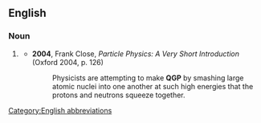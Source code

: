 ==English==

===Noun===
{{wikipedia}}
{{en-noun|?}}

# {{lb|en|physics}} {{initialism of|en|quark-gluon plasma}}
#* '''2004''', Frank Close, ''Particle Physics: A Very Short Introduction'' (Oxford 2004, p. 126)
#*: Physicists are attempting to make '''QGP''' by smashing large atomic nuclei into one another at such high energies that the protons and neutrons squeeze together.

[[Category:English abbreviations]]